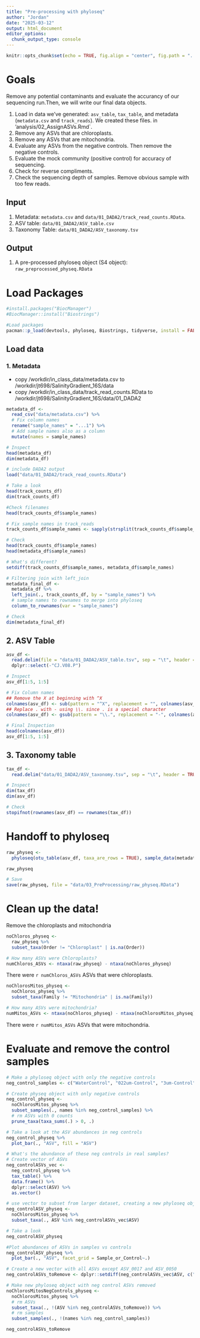 ```yaml
---
title: "Pre-processing with phyloseq"
author: "Jordan"
date: "2025-03-12"
output: html_document
editor_options: 
  chunk_output_type: console
---
```


```r
knitr::opts_chunk$set(echo = TRUE, fig.align = "center", fig.path = "../figures/03_PreProcessing/")
```

# Goals
Remove any potential contaminants and evaluate the accurancy of our sequencing run.Then, we will write our final data objects.
 
1. Load in data we've generated: `asv_table`, `tax_table`, and metadata (`metadata.csv` and `track_reads`). We created these files. in 'analysis/02_AssignASVs.Rmd`.
2. Remove any ASVs that are chloroplasts.
3. Remove any ASVs that are mitochondria.
4. Evaluate any ASVs from the negative controls. Then remove the negative controls. 
5. Evaluate the mock community (positive control) for accuracy of sequencing. 
6. Check for reverse compliments. 
7. Check the sequencing depth of samples. Remove obvious sample with too few reads.

## Input 

1. Metadata: `metadata.csv` and `data/01_DADA2/track_read_counts.RData`.
2. ASV table: `data/01_DADA2/ASV_table.csv`
3. Taxonomy Table: `data/01_DADA2/ASV_taxonomy.tsv`

## Output

1. A pre-processed phyloseq object (S4 object): `raw_preprocessed_physeq.RData`

# Load Packages

```r
#install.packages("BiocManager")
#BiocManager::install("Biostrings")

#Load packages
pacman::p_load(devtools, phyloseq, Biostrings, tidyverse, install = FALSE)
```

## Load data

### 1. Metadata 

- copy /workdir/in_class_data/metadata.csv  to /workdir/jt698/SalinityGradient_16S/data
- copy /workdir/in_class_data/track_read_counts.RData to /workdir/jt698/SalinityGradient_16S/data/01_DADA2

```r
metadata_df <-
  read_csv("data/metadata.csv") %>%
  # Fix column names
  rename("sample_names" = "...1") %>%
  # Add sample names also as a column
  mutate(names = sample_names)

# Inspect
head(metadata_df)
dim(metadata_df)

# include DADA2 output
load("data/01_DADA2/track_read_counts.RData")

# Take a look
head(track_counts_df)
dim(track_counts_df)

#Check filenames
head(track_counts_df$sample_names)

# Fix sample names in track_reads
track_counts_df$sample_names <- sapply(strsplit(track_counts_df$sample_names, "_"), `[`, 1)

# Check
head(track_counts_df$sample_names)
head(metadata_df$sample_names)

# What's different?
setdiff(track_counts_df$sample_names, metadata_df$sample_names)

# Filtering join with left_join
metadata_final_df <-
  metadata_df %>%
  left_join(., track_counts_df, by = "sample_names") %>%
  # sample names to rownames to merge into phyloseq
  column_to_rownames(var = "sample_names")

# Check
dim(metadata_final_df)

```

## 2. ASV Table

```r
asv_df <-
  read.delim(file = "data/01_DADA2/ASV_table.tsv", sep = "\t", header = TRUE, row.names = 1) %>%
  dplyr::select(-"CJ.V08.P")

# Inspect
asv_df[1:5, 1:5]

# Fix Column names
## Remove the X at beginning with ^X
colnames(asv_df) <- sub(pattern = "^X", replacement = "", colnames(asv_df))
## Replace . with - using \\. since . is a special character 
colnames(asv_df) <- gsub(pattern = "\\.", replacement = "-", colnames(asv_df))

# Final Inspection 
head(colnames(asv_df))
asv_df[1:5, 1:5]

```


## 3. Taxonomy table

```r
tax_df <-
  read.delim("data/01_DADA2/ASV_taxonomy.tsv", sep = "\t", header = TRUE, row.names = 1)

# Inspect
dim(tax_df)
dim(asv_df)

# Check
stopifnot(rownames(asv_df) == rownames(tax_df))

```

# Handoff to phyloseq
```r
raw_physeq <-
  phyloseq(otu_table(asv_df, taxa_are_rows = TRUE), sample_data(metadata_final_df), tax_table(as.matrix(tax_df)))

raw_physeq

# Save
save(raw_physeq, file = "data/03_PreProcessing/raw_physeq.RData")

```

# Clean up the data!

Remove the chloroplasts and mitochondria 

```r
noChloros_physeq <- 
  raw_physeq %>%
  subset_taxa(Order != "Chloroplast" | is.na(Order))

# How many ASVs were Chloroplasts?
numChloros_ASVs <- ntaxa(raw_physeq) - ntaxa(noChloros_physeq)

```

There were `r numChloros_ASVs` ASVs that were chloroplasts.

```r
noChlorosMitos_physeq <- 
  noChloros_physeq %>%
  subset_taxa(Family != "Mitochondria" | is.na(Family))

# How many ASVs were mitochondria?
numMitos_ASVs <- ntaxa(noChloros_physeq) - ntaxa(noChlorosMitos_physeq)

```

There were `r numMitos_ASVs` ASVs that were mitochondria.

# Evaluate and remove the control samples 

```r
# Make a phyloseq object with only the negative controls 
neg_control_samples <- c("WaterControl", "022um-Control", "3um-Control", "DNA-Ext-Control")

# Create physeq object with only negative controls 
neg_control_physeq <-
  noChlorosMitos_physeq %>%
  subset_samples(., names %in% neg_control_samples) %>%
  # rm ASVs with 0 counts
  prune_taxa(taxa_sums(.) > 0, .)

# Take a look at the ASV abundances in neg controls 
neg_control_physeq %>%
  plot_bar(., "ASV", fill = "ASV")

# What's the abundance of these neg controls in real samples?
# Create vector of ASVs 
neg_controlASVs_vec <-
  neg_control_physeq %>%
  tax_table() %>%
  data.frame() %>%
  dplyr::select(ASV) %>%
  as.vector()

# use vector to subset from larger dataset, creating a new phyloseq object
neg_controlASV_physeq <- 
  noChlorosMitos_physeq %>%
  subset_taxa(., ASV %in% neg_controlASVs_vec$ASV)

# Take a look
neg_controlASV_physeq

#Plot abundances of ASVs in samples vs controls 
neg_controlASV_physeq %>%
  plot_bar(., "ASV", facet_grid = Sample_or_Control~.)

# Create a new vector with all ASVs except ASV_0017 and ASV_0050
neg_controlASVs_toRemove <- dplyr::setdiff(neg_controlASVs_vec$ASV, c("ASV_0017", "ASV_0050"))

# Make new phyloseq object with neg control ASVs removed 
noChlorosMitosNegControls_physeq <- 
  noChlorosMitos_physeq %>%
  # rm ASVs
  subset_taxa(., !(ASV %in% neg_controlASVs_toRemove)) %>%
  # rm samples
  subset_samples(., !(names %in% neg_control_samples))

neg_controlASVs_toRemove

```









